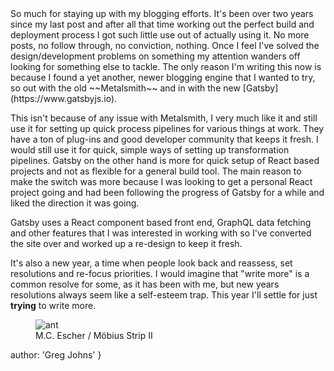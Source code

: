 
<main>
  So much for staying up with my blogging efforts. It's been over two years since my last post and after all that time working out the perfect build and deployment process I got such little use out of actually using it. No more posts, no follow through, no conviction, nothing. Once I feel I've solved the design/development problems on something my attention wanders off looking for something else to tackle. The only reason I'm writing this now is because I found a yet another, newer blogging engine that I wanted to try, so out with the old ~~Metalsmith~~ and in with the new [Gatsby](https://www.gatsbyjs.io). 

  This isn't because of any issue with Metalsmith, I very much like it and still use it for setting up quick process pipelines for various things at work. They have a ton of plug-ins and good developer community that keeps it fresh. I would still use it for quick, simple ways of setting up transformation pipelines. Gatsby on the other hand is more for quick setup of React based projects and not as flexible for a general build tool. The main reason to make the switch was more because I was looking to get a personal React project going and had been following the progress of Gatsby for a while and liked the direction it was going.

  Gatsby uses a React component based front end, GraphQL data fetching and other features that I was interested in working with so I've converted the site over and worked up a re-design to keep it fresh. 

  It's also a new year, a time when people look back and reassess, set resolutions and re-focus priorities. I would imagine that "write more" is a common resolve for some, as it has been with me, but new years resolutions always seem like a self-esteem trap. This year I'll settle for just **trying** to write more.

  <figure>
    <img src='./ant_rotated.png' alt="ant" />
    <figcaption>M.C. Escher / Möbius Strip II</figcaption>
  </figure>
</main>

  author: 'Greg Johns'
}

